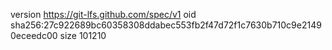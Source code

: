 version https://git-lfs.github.com/spec/v1
oid sha256:27c922689bc60358308ddabec553fb2f47d72f1c7630b710c9e21490eceedc00
size 101210
